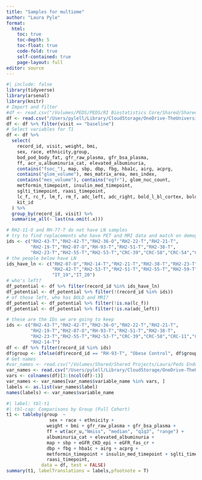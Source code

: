 ```yaml
---
title: "Samples for multiome"
author: "Laura Pyle"
format:
  html:
    toc: true
    toc-depth: 5
    toc-float: true
    code-fold: true
    self-contained: true
    page-layout: full
editor: source
---
```


```r
#| include: false
library(tidyverse)
library(arsenal)
library(knitr)
# Import and filter
#df <- read.csv("/Volumes/PEDS/PEDS/RI Biostatistics Core/Shared/Shared Projects/Laura/Peds Endo/Petter Bjornstad/Data Harmonization/Data Clean/harmonized_dataset.csv", na.strings = "")
df <- read.csv("/Users/pylell/Library/CloudStorage/OneDrive-TheUniversityofColoradoDenver/Petter Bjornstad/Data Harmonization/Data Clean/harmonized_dataset.csv", na.strings = "")
df <- df %>% filter(visit == "baseline")
# Select variables for T1
df <- df %>%
  select(
    record_id, visit, weight, bmi,
    sex, race, ethnicity,group,
    bod_pod_body_fat, gfr_raw_plasma, gfr_bsa_plasma,
    ff, acr_u,albuminuria_cat, elevated_albuminuria,
    contains("fsoc_"), map, sbp, dbp, fbg, hba1c, airg, acprg,
    contains("glom_volume"), mes_matrix_area, mes_index,
    contains("mes_volume"), contains("egfr"), glom_nuc_count,
    metformin_timepoint, insulin_med_timepoint,
    sglti_timepoint, raasi_timepoint,
    lc_f, rc_f, lm_f, rm_f, adc_left, adc_right, bold_l_bl_cortex, bold_r_bl_cortex,
    kit_id
  ) %>%
  group_by(record_id, visit) %>%
  summarise_all(~ last(na.omit(.x)))

# RH2-11-O and RH-77-T do not have LN samples
# try to find replacements who have PET and MRI data and match on demographics
ids <- c("RH2-43-T","RH2-42-T","RH2-36-O","RH2-22-T","RH2-21-T",
         "RH2-19-T","RH2-07-O","RH-93-T","RH2-51-T","RH2-38-T",
         "RH2-23-T","RH2-55-T","RH2-53-T","CRC-39","CRC-58","CRC-54","CRC-56")
# the people below have LN 
ids_have_ln <- c("RH2-07-O","RH2-14-T","RH2-21-T","RH2-38-T","RH2-23-T","RH2-22-T","RH2-36-O","RH2-43-T",
                 "RH2-42-T","RH2-53-T","RH2-51-T","RH2-55-T","RH2-59-T","RH-67-T","RH-91-T","RH-93-T",
                 "IT_19","IT_20")
# who's left?
df_potential <- df %>% filter(record_id %in% ids_have_ln)
df_potential <- df_potential %>% filter(!(record_id %in% ids))
# of those left, who has BOLD and MRI?
df_potential <- df_potential %>% filter(!is.na(lc_f))
df_potential <- df_potential %>% filter(!is.na(adc_left))

# these are the IDs we are going to keep
ids <- c("RH2-43-T","RH2-42-T","RH2-36-O","RH2-22-T","RH2-21-T",
         "RH2-19-T","RH2-07-O","RH-93-T","RH2-51-T","RH2-38-T",
         "RH2-23-T","RH2-55-T","RH2-53-T","CRC-39","CRC-58","CRC-11","CRC-56",
         "RH2-14-T")
df <- df %>% filter(record_id %in% ids)
df$group <- ifelse(df$record_id == "RH-93-T", "Obese Control", df$group)
# Get names
#var_names <- read.csv("/Volumes/Shared/Shared Projects/Laura/Peds Endo/Petter Bjornstad/Data Harmonization/data_dictionary_master.csv", na.strings = "")
var_names <- read.csv("/Users/pylell/Library/CloudStorage/OneDrive-TheUniversityofColoradoDenver/Petter Bjornstad/Data Harmonization/data_dictionary_master.csv", na.strings = "")
vars <- colnames(df)[3:(ncol(df)-1)]
var_names <- var_names[var_names$variable_name %in% vars, ]
labels <- as.list(var_names$label)
names(labels) <- var_names$variable_name
```

```r
#| label: tbl-t1
#| tbl-cap: Comparisons by Group (Full Cohort)
t1 <- tableby(group  ~ 
                sex + race + ethnicity + 
               weight + bmi + gfr_raw_plasma + gfr_bsa_plasma + 
               ff + wt(acr_u,"Nmiss", "median", "q1q3", "range") + 
               albuminuria_cat + elevated_albuminuria +
               map + sbp + eGFR_CKD_epi + eGFR_fas_cr +
               dbp + fbg + hba1c + airg + acprg + 
               metformin_timepoint + insulin_med_timepoint + sglti_timepoint + 
               raasi_timepoint, 
             data = df, test = FALSE)
summary(t1, labelTranslations = labels,pfootnote = T)
```
